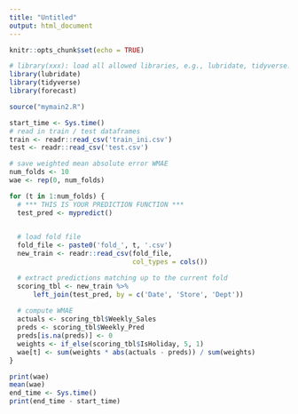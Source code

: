 ```yaml
---
title: "Untitled"
output: html_document
---
```


```r
knitr::opts_chunk$set(echo = TRUE)
```



```r
# library(xxx): load all allowed libraries, e.g., lubridate, tidyverse.
library(lubridate)
library(tidyverse)
library(forecast)

source("mymain2.R")

start_time <- Sys.time()
# read in train / test dataframes
train <- readr::read_csv('train_ini.csv')
test <- readr::read_csv('test.csv')

# save weighted mean absolute error WMAE
num_folds <- 10
wae <- rep(0, num_folds)

for (t in 1:num_folds) {
  # *** THIS IS YOUR PREDICTION FUNCTION ***
  test_pred <- mypredict()

  
  # load fold file 
  fold_file <- paste0('fold_', t, '.csv')
  new_train <- readr::read_csv(fold_file, 
                               col_types = cols())

  # extract predictions matching up to the current fold
  scoring_tbl <- new_train %>% 
      left_join(test_pred, by = c('Date', 'Store', 'Dept'))
  
  # compute WMAE
  actuals <- scoring_tbl$Weekly_Sales
  preds <- scoring_tbl$Weekly_Pred
  preds[is.na(preds)] <- 0
  weights <- if_else(scoring_tbl$IsHoliday, 5, 1)
  wae[t] <- sum(weights * abs(actuals - preds)) / sum(weights)
}

print(wae)
mean(wae)
end_time <- Sys.time()
print(end_time - start_time)
```

